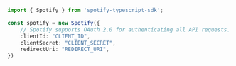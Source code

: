 ```typescript index.ts
import { Spotify } from 'spotify-typescript-sdk';

const spotify = new Spotify({
    // Spotify supports OAuth 2.0 for authenticating all API requests.
    clientId: "CLIENT_ID",
    clientSecret: "CLIENT_SECRET",
    redirectUri: "REDIRECT_URI",
})
```